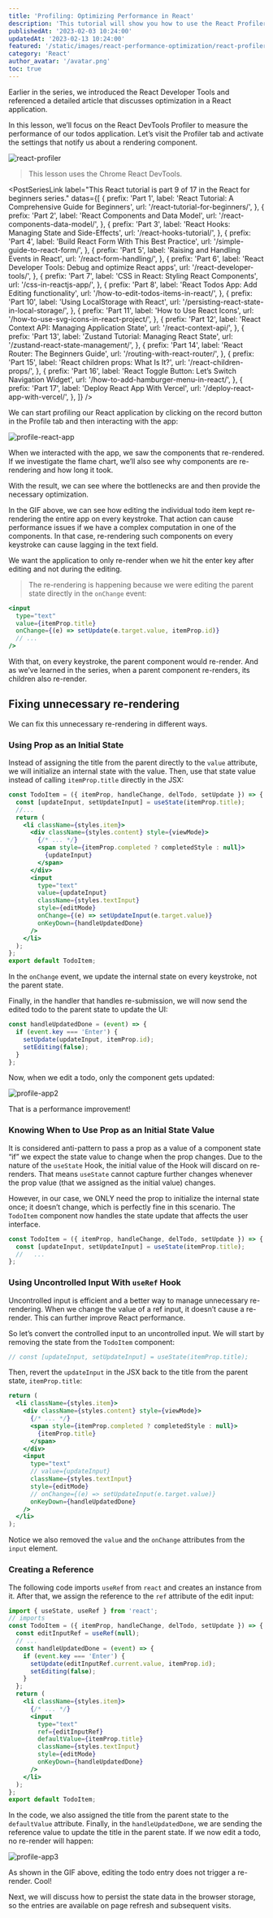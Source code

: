 ```yaml
---
title: 'Profiling: Optimizing Performance in React'
description: 'This tutorial will show you how to use the React Profiler to profile and optimize your React components.'
publishedAt: '2023-02-03 10:24:00'
updatedAt: '2023-02-13 10:24:00'
featured: '/static/images/react-performance-optimization/react-profiler.png'
category: 'React'
author_avatar: '/avatar.png'
toc: true
---
```


Earlier in the series, we introduced the React Developer Tools and referenced a detailed article that discusses optimization in a React application. 

In this lesson, we’ll focus on the React DevTools Profiler to measure the performance of our todos application. Let’s visit the Profiler tab and activate the settings that notify us about a rendering component.

![react-profiler](/static/images/react-performance-optimization/react-profiler.png)

> This lesson uses the Chrome React DevTools.

<PostSeriesLink
  label="This React tutorial is part 9 of 17 in the React for beginners series."
  datas={[
    {
      prefix: 'Part 1',
      label: 'React Tutorial: A Comprehensive Guide for Beginners',
      url: '/react-tutorial-for-beginners/',
    },
    {
      prefix: 'Part 2',
      label: 'React Components and Data Model',
      url: '/react-components-data-model/',
    },
    {
      prefix: 'Part 3',
      label: 'React Hooks: Managing State and Side-Effects',
      url: '/react-hooks-tutorial/',
    },
    {
      prefix: 'Part 4',
      label: 'Build React Form With This Best Practice',
      url: '/simple-guide-to-react-form/',
    },
    {
      prefix: 'Part 5',
      label: 'Raising and Handling Events in React',
      url: '/react-form-handling/',
    },
    {
      prefix: 'Part 6',
      label: 'React Developer Tools: Debug and optimize React apps',
      url: '/react-developer-tools/',
    },
    {
      prefix: 'Part 7',
      label: 'CSS in React: Styling React Components',
      url: '/css-in-reactjs-app/',
    },
    {
      prefix: 'Part 8',
      label: 'React Todos App: Add Editing functionality',
      url: '/how-to-edit-todos-items-in-react/',
    },
    {
      prefix: 'Part 10',
      label: 'Using LocalStorage with React',
      url: '/persisting-react-state-in-local-storage/',
    },
    {
      prefix: 'Part 11',
      label: 'How to Use React Icons',
      url: '/how-to-use-svg-icons-in-react-project/',
    },
    {
      prefix: 'Part 12',
      label: 'React Context API: Managing Application State',
      url: '/react-context-api/',
    },
    {
      prefix: 'Part 13',
      label: 'Zustand Tutorial: Managing React State',
      url: '/zustand-react-state-management/',
    },
    {
      prefix: 'Part 14',
      label: 'React Router: The Beginners Guide',
      url: '/routing-with-react-router/',
    },
    {
      prefix: 'Part 15',
      label: 'React children props: What Is It?',
      url: '/react-children-props/',
    },
    {
      prefix: 'Part 16',
      label: 'React Toggle Button: Let’s Switch Navigation Widget',
      url: '/how-to-add-hamburger-menu-in-react/',
    },
    {
      prefix: 'Part 17',
      label: 'Deploy React App With Vercel',
      url: '/deploy-react-app-with-vercel/',
    },
  ]}
/>

We can start profiling our React application by clicking on the record button in the Profile tab and then interacting with the app: 

![profile-react-app](/static/images/react-performance-optimization/profile-react-app.gif)

When we interacted with the app, we saw the components that re-rendered. If we investigate the flame chart, we’ll also see why components are re-rendering and how long it took. 

With the result, we can see where the bottlenecks are and then provide the necessary optimization.

In the GIF above, we can see how editing the individual todo item kept re-rendering the entire app on every keystroke. That action can cause performance issues if we have a complex computation in one of the components. In that case, re-rendering such components on every keystroke can cause lagging in the text field.

We want the application to only re-render when we hit the enter key after editing and not during the editing. 

> The re-rendering is happening because we were editing the parent state directly in the `onChange` event:

```jsx {4} showLineNumbers
<input
  type="text"
  value={itemProp.title}
  onChange={(e) => setUpdate(e.target.value, itemProp.id)}
  // ...
/>
```
With that, on every keystroke, the parent component would re-render. And as we’ve learned in the series, when a parent component re-renders, its children also re-render.

## Fixing unnecessary re-rendering

We can fix this unnecessary re-rendering in different ways.

### Using Prop as an Initial State

Instead of assigning the title from the parent directly to the `value` attribute, we will initialize an internal state with the value. Then, use that state value instead of calling `itemProp.title` directly in the JSX:

```jsx {2,9,14,17} showLineNumbers
const TodoItem = ({ itemProp, handleChange, delTodo, setUpdate }) => {
  const [updateInput, setUpdateInput] = useState(itemProp.title);
  //...
  return (
    <li className={styles.item}>
      <div className={styles.content} style={viewMode}>
        {/* ... */}
        <span style={itemProp.completed ? completedStyle : null}>
          {updateInput}
        </span>
      </div>
      <input
        type="text"
        value={updateInput}
        className={styles.textInput}
        style={editMode}   
        onChange={(e) => setUpdateInput(e.target.value)}
        onKeyDown={handleUpdatedDone}
      />
    </li>
  );
};
export default TodoItem;
```
In the `onChange` event, we update the internal state on every keystroke, not the parent state. 

Finally, in the handler that handles re-submission, we will now send the edited todo to the parent state to update the UI:

```jsx {3} showLineNumbers
const handleUpdatedDone = (event) => {
  if (event.key === 'Enter') {
    setUpdate(updateInput, itemProp.id);
    setEditing(false);
  }
};
```
Now, when we edit a todo, only the component gets updated:

![profile-app2](/static/images/react-performance-optimization/profile-app2.gif)

That is a performance improvement!

### Knowing When to Use Prop as an Initial State Value 

It is considered anti-pattern to pass a prop as a value of a component state “if” we expect the state value to change when the prop changes. Due to the nature of the `useState` Hook, the initial value of the Hook will discard on re-renders. That means `useState` cannot capture further changes whenever the prop value (that we assigned as the initial value) changes. 

However, in our case, we ONLY need the prop to initialize the internal state once; it doesn’t change, which is perfectly fine in this scenario. The `TodoItem` component now handles the state update that affects the user interface. 

```jsx showLineNumbers
const TodoItem = ({ itemProp, handleChange, delTodo, setUpdate }) => {
  const [updateInput, setUpdateInput] = useState(itemProp.title);
  //   ...
};
```

### Using Uncontrolled Input With `useRef` Hook

Uncontrolled input is efficient and a better way to manage unnecessary re-rendering. When we change the value of a ref input, it doesn’t cause a re-render. This can further improve React performance.

So let’s convert the controlled input to an uncontrolled input. We will start by removing the state from the `TodoItem` component:

```jsx
// const [updateInput, setUpdateInput] = useState(itemProp.title);
```
Then, revert the `updateInput` in the JSX back to the title from the parent state, `itemProp.title`: 

```jsx {6,11,14} showLineNumbers
return (
  <li className={styles.item}>
    <div className={styles.content} style={viewMode}>
      {/* ... */}
      <span style={itemProp.completed ? completedStyle : null}>
        {itemProp.title}
      </span>
    </div>
    <input
      type="text"
      // value={updateInput}
      className={styles.textInput}
      style={editMode}
      // onChange={(e) => setUpdateInput(e.target.value)}
      onKeyDown={handleUpdatedDone}
    />
  </li>
);
```
Notice we also removed the `value` and the `onChange` attributes from the `input` element.

### Creating a Reference

The following code imports `useRef` from `react` and creates an instance from it. After that, we assign the reference to the `ref` attribute of the edit input:

```jsx {1,4,8,17-18} showLineNumbers
import { useState, useRef } from 'react';
// imports
const TodoItem = ({ itemProp, handleChange, delTodo, setUpdate }) => {
  const editInputRef = useRef(null);
  // ...
  const handleUpdatedDone = (event) => {
    if (event.key === 'Enter') {
      setUpdate(editInputRef.current.value, itemProp.id);
      setEditing(false);
    }
  };
  return (
    <li className={styles.item}>
      {/* ... */}
      <input
        type="text"
        ref={editInputRef}
        defaultValue={itemProp.title}
        className={styles.textInput}
        style={editMode}
        onKeyDown={handleUpdatedDone}
      />
    </li>
  );
};
export default TodoItem;
```
In the code, we also assigned the title from the parent state to the `defaultValue` attribute. Finally, in the `handleUpdatedDone`, we are sending the reference value to update the title in the parent state. If we now edit a todo, no re-render will happen:

![profile-app3](/static/images/react-performance-optimization/profile-app3.gif)

As shown in the GIF above, editing the todo entry does not trigger a re-render. Cool!

Next, we will discuss how to persist the state data in the browser storage, so the entries are available on page refresh and subsequent visits.

<PostNextUnit
  heading="Next part: Using LocalStorage with React"
  btnLabel="continue"
  url="/persisting-react-state-in-local-storage/"
/>